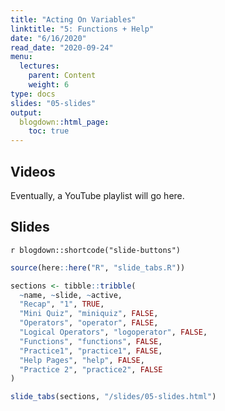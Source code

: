 ```yaml
---
title: "Acting On Variables"
linktitle: "5: Functions + Help"
date: "6/16/2020"
read_date: "2020-09-24"
menu:
  lectures:
    parent: Content
    weight: 6
type: docs
slides: "05-slides"
output:
  blogdown::html_page:
    toc: true
---
```


## Videos

Eventually, a YouTube playlist will go here. 

## Slides

`r blogdown::shortcode("slide-buttons")`

```r

source(here::here("R", "slide_tabs.R"))

sections <- tibble::tribble(
  ~name, ~slide, ~active,
  "Recap", "1", TRUE,
  "Mini Quiz", "miniquiz", FALSE,
  "Operators", "operator", FALSE,
  "Logical Operators", "logoperator", FALSE,
  "Functions", "functions", FALSE,
  "Practice1", "practice1", FALSE,
  "Help Pages", "help", FALSE,
  "Practice 2", "practice2", FALSE
)

slide_tabs(sections, "/slides/05-slides.html")
```